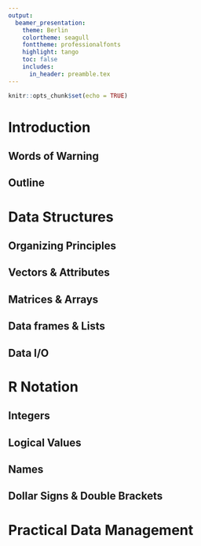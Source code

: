 ```yaml
---
output:
  beamer_presentation:
    theme: Berlin
    colortheme: seagull
    fonttheme: professionalfonts
    highlight: tango
    toc: false
    includes:
      in_header: preamble.tex
---
```

```r
knitr::opts_chunk$set(echo = TRUE)
```

\maketitle

# Introduction

## Words of Warning

\begin{columns}
  \begin{column}{0.6\textwidth}
    Data management in $\mathcal{R}$ is notoriously hard. Reasons
    include:
    \begin{itemize}
      \item Where's my spreadsheet?
      \item Barrage of new concepts
      \item Explosion of functions and notation
      \item Confusing diversity of options
    \end{itemize}
    \textit{Everybody} struggles here.
  \end{column}
  \begin{column}{0.4\textwidth}
    \begin{figure}
      \centering
      \large{Bear with me, and\dots}
      \includegraphics[width = 0.9\textwidth]{./fig/riskit4biscuit.jpg}
    \end{figure}
  \end{column}
\end{columns}

## Outline
\tableofcontents

# Data Structures

## Organizing Principles\footnote{Grolemund, G.. Hands-on Programming with R. Sebastopol: O'Reilly, 62.}

\begin{columns}
  \begin{column}{0.5\textwidth}
    \begin{enumerate}
      \item \textbf{Dimensionality}\newline
        How many qualities allowed?
      \item \textbf{Homogeneity}\newline
        All data single-typed?
    \end{enumerate}
  \end{column}
  \begin{column}{0.5\textwidth}
    \begin{figure}
      \centering
      \caption{Typical Data Structures}
      \includegraphics[width = \textwidth]{./fig/common_data_structures.png}
    \end{figure}
  \end{column}
\end{columns}


## Vectors & Attributes

## Matrices & Arrays

## Data frames & Lists

## Data I/O

# R Notation

## Integers

## Logical Values

## Names

## Dollar Signs & Double Brackets

# Practical Data Management


